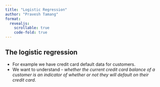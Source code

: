 ```yaml
---
title: "Logistic Regression"
author: "Pravesh Tamang"
format: 
  revealjs:
    scrollable: true
    code-fold: true
---
```


## The logistic regression

- For example we have credit card default data for customers.
- We want to understand - *whether the current credit card balance of a customer is an indicator of whether or not they will default on their credit card*.